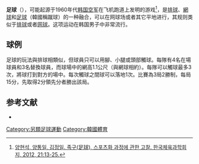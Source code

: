 {{About|大韓民國名為「足球」的運動|大韓民國的足球（韓國稱蹴球）運動|{{link-en|韓國足球|Football in South Korea}}}}
{{refimprove|time=2015-03-26T17:32:51+00:00}}
{{Infobox Korean name 
|img= 
|caption= 
|hangul=족구 
|hanja=足球 
|rr=Jokgu |mr= }}
'''足球'''（{{Kor|諺=족구|漢=足球|羅=jokgu}}），可能起源于1960年代[[韩国空军|韩国空军]]在飞机跑道上发明的游戏<ref>[https://www.dbpia.co.kr/Journal/ArticleDetail/NODE01965547 양현석, 양통일, 김정일. 족구(足球), 스포츠화 과정에 관한 고찰. 한국체육과학회지, 2012, 21:13-25.]{{ko}}</ref>，是[[排球|排球]]、[[網球|網球]]和[[足球|足球]]（韓國稱蹴球）的一种融合，可以在网球场或者其它平地进行，其规则类似于[[排球|排球]]或者[[网球|网球]]。这项运动在韩国男子中非常流行。

==球例==
足球的玩法與排球相類似，但球員只可以用腳、小腿或頭部觸球。每隊有4名在場球員和3名替換球員，而球場中的網高1.1公尺（與網球相約）。每隊可以觸球最多3次，將球打到對方的場中。每次觸球之間球可以落地1次。比賽為3局2勝制，每局15分，先取得2分領先分者勝出該局。

==参考文献==
{{reflist}}
*{{cite web|title=Better Know A Sport: Jokgu|url=http://www.datwinning.com/better-know-a-sport-jokgu/|publisher=Dat winning|author=Serenity Joo}}	

{{体育小作品}}
{{團隊運動}}

[[Category:另類足球運動|Category:另類足球運動]]
[[Category:韓國體育|Category:韓國體育]]